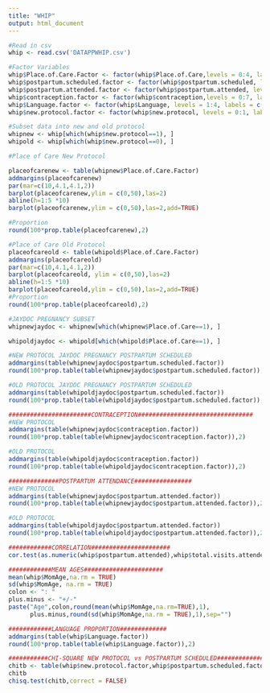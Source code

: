 ```yaml
---
title: "WHIP"
output: html_document
---
```


```r
#Read in csv
whip <- read.csv('DATAPPWHIP.csv')

#Factor Variables
whip$Place.of.Care.Factor <- factor(whip$Place.of.Care,levels = 0:4, labels = c("Lost to Follow Up","Jaydoc Pregnancy","HROB/KUOB","Other","Miscarriage"))
whip$postpartum.scheduled.factor <- factor(whip$postpartum.scheduled, levels = 0:1, labels = c("No","Yes"))
whip$postpartum.attended.factor <- factor(whip$postpartum.attended, levels = 0:1, labels = c("No","Yes"))
whip$contraception.factor <- factor(whip$contraception,levels = 0:7, labels = c("Not Discussed","Natural Family Planning","Oral Contraceptive Pills","IUD","Nexplanon","Depo Provera","Condoms","Other"))
whip$Language.factor <- factor(whip$Language, levels = 1:4, labels = c("English","Spanish","French","Other"))
whip$new.protocol.factor <- factor(whip$new.protocol, levels = 0:1, labels = c("Old","New"))
```

```r
#Subset data into new and old protocol
whipnew <- whip[which(whip$new.protocol==1), ]
whipold <- whip[which(whip$new.protocol==0), ]
```

```r
#Place of Care New Protocol

placeofcarenew <- table(whipnew$Place.of.Care.Factor)
addmargins(placeofcarenew)
par(mar=c(10,4.1,4.1,2))
barplot(placeofcarenew,ylim = c(0,50),las=2)
abline(h=1:5 *10)
barplot(placeofcarenew,ylim = c(0,50),las=2,add=TRUE)

#Proportion
round(100*prop.table(placeofcarenew),2)

#Place of Care Old Protocol
placeofcareold <- table(whipold$Place.of.Care.Factor)
addmargins(placeofcareold)
par(mar=c(10,4.1,4.1,2))
barplot(placeofcareold, ylim = c(0,50),las=2)
abline(h=1:5 *10)
barplot(placeofcareold,ylim = c(0,50),las=2,add=TRUE)
#Proportion
round(100*prop.table(placeofcareold),2)
```

```r
#JAYDOC PREGNANCY SUBSET
whipnewjaydoc <- whipnew[which(whipnew$Place.of.Care==1), ]

whipoldjaydoc <- whipold[which(whipold$Place.of.Care==1), ]
```

```r
#NEW PROTOCOL JAYDOC PREGNANCY POSTPARTUM SCHEDULED
addmargins(table(whipnewjaydoc$postpartum.scheduled.factor))
round(100*prop.table(table(whipnewjaydoc$postpartum.scheduled.factor)),2)
```

```r
#OLD PROTOCOL JAYDOC PREGNANCY POSTPARTUM SCHEDULED
addmargins(table(whipoldjaydoc$postpartum.scheduled.factor))
round(100*prop.table(table(whipoldjaydoc$postpartum.scheduled.factor)),2)
```

```r
#######################CONTRACEPTION################################
#NEW PROTOCOL
addmargins(table(whipnewjaydoc$contraception.factor))
round(100*prop.table(table(whipnewjaydoc$contraception.factor)),2)

#OLD PROTOCOL
addmargins(table(whipoldjaydoc$contraception.factor))
round(100*prop.table(table(whipoldjaydoc$contraception.factor)),2)

```

```r
##############POSTPARTUM ATTENDANCE################
#NEW PROTOCOL
addmargins(table(whipnewjaydoc$postpartum.attended.factor))
round(100*prop.table(table(whipnewjaydoc$postpartum.attended.factor)),2)

#OLD PROTOCOL
addmargins(table(whipoldjaydoc$postpartum.attended.factor))
round(100*prop.table(table(whipoldjaydoc$postpartum.attended.factor)),2)
```

```r
############CORRELATION######################
cor.test(as.numeric(whip$postpartum.attended),whip$total.visits.attended,use = c('pairwise.complete.obs'),method = c ("spearman"))
```

```r
############MEAN AGES######################
mean(whip$MomAge,na.rm = TRUE)
sd(whip$MomAge, na.rm = TRUE)
colon <- ": "
plus.minus <- "+/-"
paste("Age",colon,round(mean(whip$MomAge,na.rm=TRUE),1),
      plus.minus,round(sd(whip$MomAge,na.rm = TRUE),1),sep="")
```

```r
############LANGUAGE PROPORTION#############
addmargins(table(whip$Language.factor))
round(100*prop.table(table(whip$Language.factor)),2)
```

```r
###########CHI-SQUARE NEW PROTOCOL vs POSTPARTUM SCHEDULED###############
chitb <- table(whip$new.protocol.factor,whip$postpartum.scheduled.factor)
chitb
chisq.test(chitb,correct = FALSE)
```
